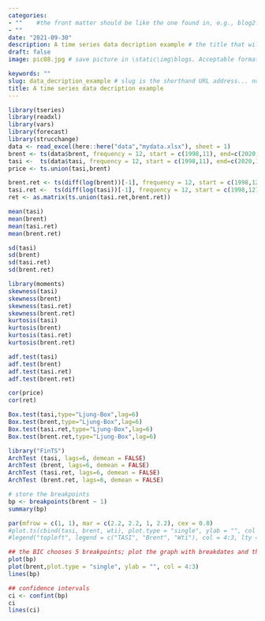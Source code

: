 ```yaml
---
categories:  
- ""    #the front matter should be like the one found in, e.g., blog2.md. It cannot be like the normal Rmd we used
- ""
date: "2021-09-30"
description: A time series data decription example # the title that will show up once someone gets to this page
draft: false
image: pic08.jpg # save picture in \static\img\blogs. Acceptable formats= jpg, jpeg, or png . Your iPhone pics wont work

keywords: ""
slug: data_decription_example # slug is the shorthand URL address... no spaces plz
title: A time series data decription example
---
```


```r
library(tseries)
library(readxl)
library(vars)
library(forecast)
library(strucchange)
data <- read_excel(here::here("data","mydata.xlsx"), sheet = 1)
brent <- ts(data$brent, frequency = 12, start = c(1998,11), end=c(2020,12))
tasi <-  ts(data$tasi, frequency = 12, start = c(1998,11), end=c(2020,12))
price <- ts.union(tasi,brent)

brent.ret <- ts(diff(log(brent))[-1], frequency = 12, start = c(1998,12), end=c(2020,12))
tasi.ret <-  ts(diff(log(tasi))[-1], frequency = 12, start = c(1998,12), end=c(2020,12))
ret <- as.matrix(ts.union(tasi.ret,brent.ret))
```

```r
mean(tasi)
mean(brent)
mean(tasi.ret)
mean(brent.ret)
```
```r
sd(tasi)
sd(brent)
sd(tasi.ret)
sd(brent.ret)
```

```r
library(moments)
skewness(tasi)
skewness(brent)
skewness(tasi.ret)
skewness(brent.ret)
kurtosis(tasi)
kurtosis(brent)
kurtosis(tasi.ret)
kurtosis(brent.ret)
```

```r
adf.test(tasi)
adf.test(brent)
adf.test(tasi.ret)
adf.test(brent.ret)
```

```r
cor(price)
cor(ret)
```

```r
Box.test(tasi,type="Ljung-Box",lag=6)
Box.test(brent,type="Ljung-Box",lag=6)
Box.test(tasi.ret,type="Ljung-Box",lag=6)
Box.test(brent.ret,type="Ljung-Box",lag=6)
```

```r
library("FinTS")
ArchTest (tasi, lags=6, demean = FALSE) 
ArchTest (brent, lags=6, demean = FALSE)
ArchTest (tasi.ret, lags=6, demean = FALSE)
ArchTest (brent.ret, lags=6, demean = FALSE)
```

```r
# store the breakpoints
bp <- breakpoints(brent ~ 1)
summary(bp)
```

```r

par(mfrow = c(1, 1), mar = c(2.2, 2.2, 1, 2.2), cex = 0.8)
#plot.ts(cbind(tasi, brent, wti), plot.type = "single", ylab = "", col = 4:3)
#legend("topleft", legend = c("TASI", "Brent", "Wti"), col = 4:3, lty = 1, bty = "n")

## the BIC chooses 5 breakpoints; plot the graph with breakdates and their confidence intervals
plot(bp)
plot(brent,plot.type = "single", ylab = "", col = 4:3)
lines(bp)

## confidence intervals
ci <- confint(bp)
ci
lines(ci)
```
